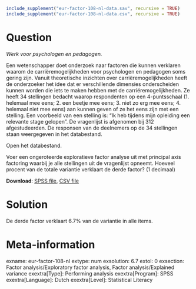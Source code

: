 ```r
include_supplement("eur-factor-108-nl-data.sav", recursive = TRUE)
include_supplement("eur-factor-108-nl-data.csv", recursive = TRUE)
```

Question
========
*Werk voor psychologen en pedagogen.*

Een wetenschapper doet onderzoek naar factoren die kunnen verklaren waarom de carriëremogelijkheden voor psychologen en pedagogen soms gering zijn. Vanuit theoretische inzichten over carriëremogelijkheden heeft de onderzoeker het idee dat er verschillende dimensies onderscheiden kunnen worden die iets te maken hebben met de carriëremogelijkheden. Ze heeft 34 stellingen bedacht waarop respondenten op een 4-puntsschaal (1. helemaal mee eens; 2. een beetje mee eens; 3. niet zo erg mee eens; 4. helemaal niet mee eens) aan kunnen geven of ze het eens zijn met een stelling. Een voorbeeld van een stelling is: “Ik heb tijdens mijn opleiding een relevante stage gelopen”. De vragenlijst is afgenomen bij 312 afgestudeerden. De responsen van de deelnemers op de 34 stellingen staan weergegeven in het databestand. 

Open het databestand.

Voer een ongeroteerde exploratieve factor analyse uit met principal axis factoring waarbij je alle stellingen uit de vragenlijst opneemt. Hoeveel procent van de totale variantie verklaart de derde factor? (1 decimaal)

**Download**: [SPSS file](eur-factor-108-nl-data.sav), [CSV file](eur-factor-108-nl-data.csv)

Solution
========
De derde factor verklaart 6.7% van de variantie in alle items.


Meta-information
================
exname: eur-factor-108-nl
extype: num
exsolution: 6.7
extol: 0
exsection: Factor analysis/Exploratory factor analysis, Factor analysis/Explained variance
exextra[Type]: Performing analysis
exextra[Program]: SPSS
exextra[Language]: Dutch
exextra[Level]: Statistical Literacy
